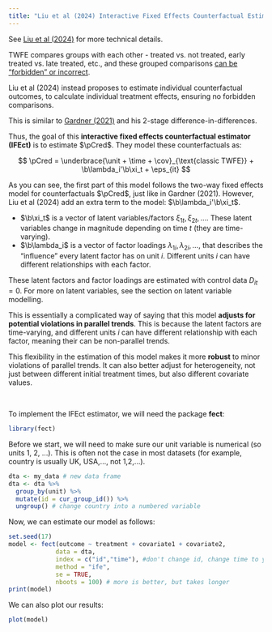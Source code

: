 ```yaml
---
title: "Liu et al (2024) Interactive Fixed Effects Counterfactual Estimator"
---
```


::: small
See [Liu et al (2024)](https://onlinelibrary.wiley.com/doi/10.1111/ajps.12723) for more technical details.
:::

TWFE compares groups with each other - treated vs. not treated, early treated vs. late treated, etc., and these grouped comparisons [can be "forbidden" or incorrect](twfestaggered.qmd).

Liu et al (2024) instead proposes to estimate individual counterfactual outcomes, to calculate individual treatment effects, ensuring no forbidden comparisons.

::: small
This is similar to [Gardner (2021)](did2s.qmd) and his 2-stage difference-in-differences.
:::

Thus, the goal of this **interactive fixed effects counterfactual estimator (IFEct)** is to estimate $\pCred$. They model these counterfactuals as:

$$
\pCred = \underbrace{\unit + \time + \cov}_{\text{classic TWFE}} + \b\lambda_i'\b\xi_t + \eps_{it}
$$

As you can see, the first part of this model follows the two-way fixed effects model for counterfactuals $\pCred$, just like in Gardner (2021). However, Liu et al (2024) add an extra term to the model: $\b\lambda_i'\b\xi_t$.

-   $\b\xi_t$ is a vector of latent variables/factors $\xi_{1t}, \xi_{2t}, \dots$. These latent variables change in magnitude depending on time $t$ (they are time-varying).
-   $\b\lambda_i$ is a vector of factor loadings $\lambda_{1i}, \lambda_{2i}, \dots$, that describes the "influence" every latent factor has on unit $i$. Different units $i$ can have different relationships with each factor.

::: small
These latent factors and factor loadings are estimated with control data $D_{it} = 0$. For more on latent variables, see the section on latent variable modelling.
:::

This is essentially a complicated way of saying that this model **adjusts for potential violations in parallel trends**. This is because the latent factors are time-varying, and different units $i$ can have different relationship with each factor, meaning their can be non-parallel trends.

This flexibility in the estimation of this model makes it more **robust** to minor violations of parallel trends. It can also better adjust for heterogeneity, not just between different initial treatment times, but also different covariate values.

<br />

To implement the IFEct estimator, we will need the package **fect**:

```r
library(fect)
```

Before we start, we will need to make sure our unit variable is numerical (so units 1, 2, ...). This is often not the case in most datasets (for example, country is usually UK, USA,..., not 1,2,...).

```r
dta <- my_data # new data frame
dta <- dta %>%
  group_by(unit) %>%
  mutate(id = cur_group_id()) %>%
  ungroup() # change country into a numbered variable
```

Now, we can estimate our model as follows:

```r
set.seed(17)
model <- fect(outcome ~ treatment + covariate1 + covariate2,
             data = dta,
             index = c("id","time"), #don't change id, change time to your period variable
             method = "ife",
             se = TRUE,
             nboots = 100) # more is better, but takes longer
print(model)
```

We can also plot our results:

```r
plot(model)
```
